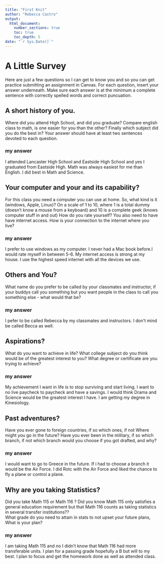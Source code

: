 ```yaml
---
title: "First Knit"
author: "Rebecca Castro"
output: 
  html_document:
    number_sections: true
    toc: true
    toc_depth: 5
date: "`r Sys.Date()`"   
---
```


# A Little Survey

Here are just a few questions so I can get to know you and so you can get practice submitting an assignment in Canvas.  For each question, insert your answer underneath. Make sure each answer is at the minimum a complete sentence with correctly spelled words and correct puncuation. 

## A short history of you.  
Where did you attend High School, and did you graduate? Compare english class to math, is one easier for you than the other? Finally which subject did you do the best in? Your answer should have at least two sentences devoted to each question.  
  
### my answer     
  I attended Lancaster High School and Eastside High School and yes I graduated from Eastside High. Math was always easiest for me than English. I did best in Math and Science.

     


## Your computer and your and its capability?  
 For this class  you need a computer you can use at home.  So, what kind is it (windows, Apple, Linux)?  On a scale of 1 to 10, where 1 is a total dummy (doesn't know a mouse from a keyboard) and 10 is a complete geek (knows computer stuff in and out) How do you rate yourself?  You also need to have have internet access. How is your connection to the internet where you live?

### my answer   
  I prefer to use windows as my computer. I never had a Mac book before.I would rate myself in between 5-6. My internet access is strong at my house. I use the highest speed internet with all the devices we use.
   

## Others and You?   
What name do you prefer to be called by your classmates and instructor, if your buddys call you something but you want people in the class to call you something else - what would that be? 

### my answer     
  
   I pefer to be called Rebecca by my classmates and instructors. I don't mind be called Becca as well.
 




## Aspirations?   
What do you want to achieve in life?  What college subject do you think would be of the greatest interest to you? What degree or certificate are you trying to achieve?

### my answer     
  My achievement I want in life is to stop surviving and start living. I want to no live paycheck to paycheck and have a savings. I would think Drama and Science would be the greatest interest I have. I am getting my degree in Kinesiology.
   
 




## Past adventures?  
Have you ever gone to foreign countries, if so which ones, if not Where might you go in the future?  Have you ever been in the military, if so which branch, if not which branch would you choose if you got drafted, and why?

### my answer     
  
   I would want to go to Greece in the future. If i had to choose a branch it would be the Air Force. I did Rotc with the Air Force and liked the chance to fly a plane or control a plane.
  




## Why are you taking Statistics?  
Did you take Math 115 or Math 116 ?  Did you know Math 115 only satisfies a general education requirement but that Math 116 counts as taking statistics in several transfer institutions??  
What grade do you need to attain in stats to not upset your future plans, What is your plan?  
 

### my answer     
  
   I am taking Math 115 and no I didn't know that Math 116 had more transferable units. I plan for a passing grade hopefully a B but will to my best. I plan to focus and get the homework done as well as attended class.
 






  





